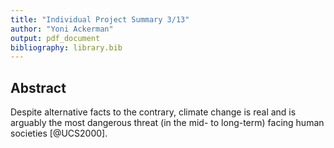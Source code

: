 ```yaml
---
title: "Individual Project Summary 3/13"
author: "Yoni Ackerman"
output: pdf_document
bibliography: library.bib
---
```


## Abstract

Despite alternative facts to the contrary, climate change is real and is arguably
the most dangerous threat (in the mid- to long-term) facing human societies
[@UCS2000]. 
